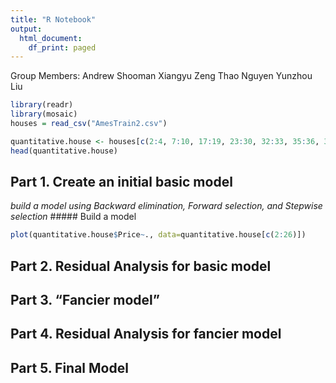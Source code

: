 ```yaml
---
title: "R Notebook"
output:
  html_document:
    df_print: paged
---
```


Group Members:
Andrew Shooman
Xiangyu Zeng
Thao Nguyen
Yunzhou Liu
   
```r
library(readr)
library(mosaic)
houses = read_csv("AmesTrain2.csv")
```

```r
quantitative.house <- houses[c(2:4, 7:10, 17:19, 23:30, 32:33, 35:36, 39:42)]
head(quantitative.house)
```

## Part 1. Create an initial basic model
*build a model using Backward elimination, Forward selection, and Stepwise selection*
##### Build a model
```r
plot(quantitative.house$Price~., data=quantitative.house[c(2:26)])
```


## Part 2. Residual Analysis for basic model


## Part 3. "Fancier model"


## Part 4. Residual Analysis for fancier model


## Part 5. Final Model
